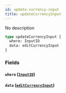 ```yaml
---
id: update-currency-input
title: updateCurrencyInput
---
```


No description

```graphql
type updateCurrencyInput {
  where: InputID
  data: editCurrencyInput
}
```

### Fields

#### `where` ([`InputID`](/v1/inputs/input-id))

#### `data` ([`editCurrencyInput`](/v1/inputs/edit-currency-input))
